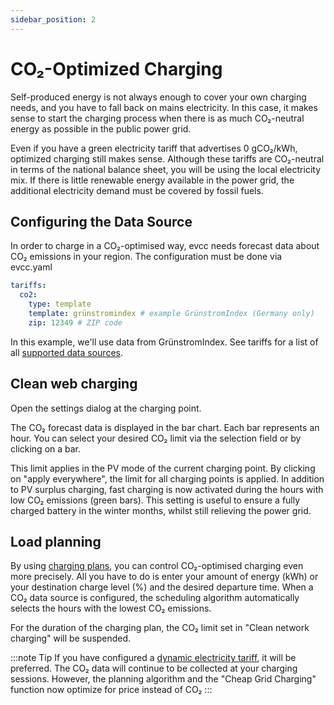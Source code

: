 ```yaml
---
sidebar_position: 2
---
```



# CO₂-Optimized Charging

Self-produced energy is not always enough to cover your own charging needs, and you have to fall back on mains electricity. In this case,
it makes sense to start the charging process when there is as much CO₂-neutral energy as possible in the public power grid.

Even if you have a green electricity tariff that advertises 0 gCO₂/kWh, optimized charging still makes sense.
Although these tariffs are CO₂-neutral in terms of the national balance sheet, you will be using the local electricity mix.
If there is little renewable energy available in the power grid, the additional electricity demand must be covered by fossil fuels.

## Configuring the Data Source

In order to charge in a CO₂-optimised way, evcc needs forecast data about CO₂ emissions in your region.
The configuration must be done via evcc.yaml

```yaml
tariffs:
  co2:
    type: template
    template: grünstromindex # example GrünstromIndex (Germany only)
    zip: 12349 # ZIP code
```

In this example, we'll use data from GrünstromIndex. See tariffs for a list of all [supported data sources](../devices/tariffs).

## Clean web charging

Open the settings dialog at the charging point.

<Screenshot
  name="features/screenshots/co2-loadpoint-settings"
  caption="Settings at the charging point"
/>

The CO₂ forecast data is displayed in the bar chart.
Each bar represents an hour.
You can select your desired CO₂ limit via the selection field or by clicking on a bar.

<Screenshot
  name="features/screenshots/co2-modal"
  caption="Screenshot of the Smart Grid Charging dialog with set CO₂ limit"
/>

This limit applies in the PV mode of the current charging point.
By clicking on "apply everywhere", the limit for all charging points is applied.
In addition to PV surplus charging, fast charging is now activated during the hours with low CO₂ emissions (green bars).
This setting is useful to ensure a fully charged battery in the winter months, whilst still relieving the power grid.

## Load planning

By using [charging plans](./plans), you can control CO₂-optimised charging even more precisely.
All you have to do is enter your amount of energy (kWh) or your destination charge level (%) and the desired departure time.
When a CO₂ data source is configured, the scheduling algorithm automatically selects the hours with the lowest CO₂ emissions.

<Screenshot
  name="features/screenshots/co2-plan"
  caption="Screenshot of the charging plan dialogue with optimised CO₂ charging"
/>

For the duration of the charging plan, the CO₂ limit set in "Clean network charging" will be suspended.

:::note Tip
If you have configured a [dynamic electricity tariff](./dynamic-prices), it will be preferred.
The CO₂ data will continue to be collected at your charging sessions.
However, the planning algorithm and the "Cheap Grid Charging" function now optimize for price instead of CO₂
:::
